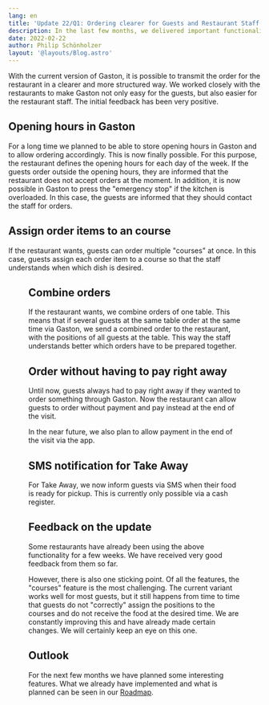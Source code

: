 ```yaml
---
lang: en
title: 'Update 22/Q1: Ordering clearer for Guests and Restaurant Staff'
description: In the last few months, we delivered important functionality to make guest orders clearer for operators. In addition, it is now possible to inform the guests at Take Away via SMS when the order is ready.
date: 2022-02-22
author: Philip Schönholzer
layout: '@layouts/Blog.astro'
---
```



With the current version of Gaston, it is possible to transmit the order for the restaurant in a clearer and more structured way. We worked closely with the restaurants to make Gaston not only easy for the guests, but also easier for the restaurant staff. The initial feedback has been very positive.

## Opening hours in Gaston

For a long time we planned to be able to store opening hours in Gaston and to allow ordering accordingly. This is now finally possible. For this purpose, the restaurant defines the opening hours for each day of the week. If the guests order outside the opening hours, they are informed that the restaurant does not accept orders at the moment. In addition, it is now possible in Gaston to press the "emergency stop" if the kitchen is overloaded. In this case, the guests are informed that they should contact the staff for orders.

## Assign order items to an course

If the restaurant wants, guests can order multiple "courses" at once. In this case, guests assign each order item to a course so that the staff understands when which dish is desired.

<Figure
  src={import('./courses.png')}
  caption="Guests can assign items to a course in the ordering app."
/>

## Combine orders

If the restaurant wants, we combine orders of one table. This means that if several guests at the same table order at the same time via Gaston, we send a combined order to the restaurant, with the positions of all guests at the table. This way the staff understands better which orders have to be prepared together.

## Order without having to pay right away

Until now, guests always had to pay right away if they wanted to order something through Gaston. Now the restaurant can allow guests to order without payment and pay instead at the end of the visit.

In the near future, we also plan to allow payment in the end of the visit via the app.

## SMS notification for Take Away

For Take Away, we now inform guests via SMS when their food is ready for pickup. This is currently only possible via a cash register.

## Feedback on the update

Some restaurants have already been using the above functionality for a few weeks. We have received very good feedback from them so far.

However, there is also one sticking point. Of all the features, the "courses" feature is the most challenging. The current variant works well for most guests, but it still happens from time to time that guests do not "correctly" assign the positions to the courses and do not receive the food at the desired time. We are constantly improving this and have already made certain changes. We will certainly keep an eye on this one.

## Outlook

For the next few months we have planned some interesting features. What we already have implemented and what is planned can be seen in our [Roadmap](https://www.notion.so/gastonsolution/Roadmap-von-Gaston-6644875d1fba4fe58cacfbf15e1ace7e).
